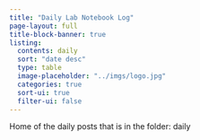 ```yaml
---
title: "Daily Lab Notebook Log"
page-layout: full
title-block-banner: true
listing:
  contents: daily
  sort: "date desc"
  type: table
  image-placeholder: "../imgs/logo.jpg"
  categories: true
  sort-ui: true
  filter-ui: false
---
```


Home of the daily posts that is in the folder: daily
